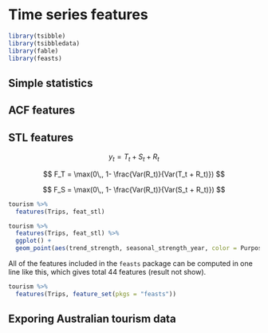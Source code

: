 
# Time series features  

```r
library(tsibble)
library(tsibbledata)
library(fable)
library(feasts)
```


## Simple statistics  


## ACF features  


## STL features  


$$
y_t = T_t + S_t + R_t
$$



$$
F_T = \max(0\,, 1- \frac{Var(R_t)}{Var(T_t + R_t)})
$$

$$
F_S = \max(0\,, 1- \frac{Var(R_t)}{Var(S_t + R_t)})
$$



```r
tourism %>%
  features(Trips, feat_stl)
```

```r
tourism %>%
  features(Trips, feat_stl) %>%
  ggplot() + 
  geom_point(aes(trend_strength, seasonal_strength_year, color = Purpose))
```

All of the features included in the `feasts` package can be computed in one line like this, which gives total 44 features (result not show).  

```r
tourism %>% 
  features(Trips, feature_set(pkgs = "feasts"))
```


## Exporing Australian tourism data  







